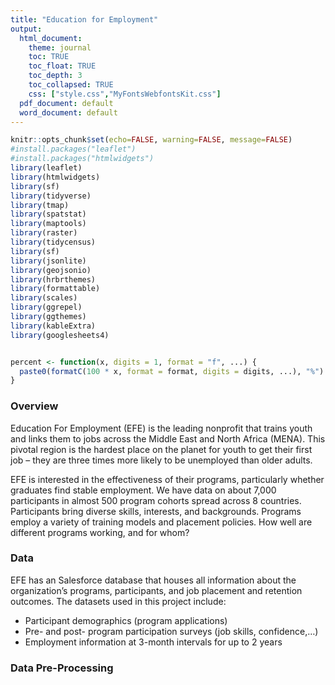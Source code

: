 ```yaml
---
title: "Education for Employment"
output:
  html_document: 
    theme: journal
    toc: TRUE
    toc_float: TRUE
    toc_depth: 3
    toc_collapsed: TRUE
    css: ["style.css","MyFontsWebfontsKit.css"]
  pdf_document: default
  word_document: default
---
```


```r
knitr::opts_chunk$set(echo=FALSE, warning=FALSE, message=FALSE)
#install.packages("leaflet")
#install.packages("htmlwidgets")
library(leaflet)
library(htmlwidgets)
library(sf)
library(tidyverse)
library(tmap)
library(spatstat)
library(maptools)
library(raster)
library(tidycensus)
library(sf)
library(jsonlite)
library(geojsonio)
library(hrbrthemes)
library(formattable)
library(scales)
library(ggrepel)
library(ggthemes)
library(kableExtra)
library(googlesheets4)


percent <- function(x, digits = 1, format = "f", ...) {
  paste0(formatC(100 * x, format = format, digits = digits, ...), "%")
}


```


### Overview

Education For Employment (EFE) is the leading nonprofit that trains youth and links them to jobs across the Middle East and North Africa (MENA).  This pivotal region is the hardest place on the planet for youth to get their first job – they are three times more likely to be unemployed than older adults. 

EFE is interested in the effectiveness of their programs, particularly whether graduates find stable employment. We have data on about 7,000 participants in almost 500 program cohorts spread across 8 countries. Participants bring diverse skills, interests, and backgrounds. Programs employ a variety of training models and placement policies. How well are different programs working, and for whom?


### Data

EFE has an Salesforce database that houses all information about the organization's programs, participants, and job placement and retention outcomes. The datasets used in this project include: 

* Participant demographics (program applications)
* Pre- and post- program participation surveys (job skills, confidence,…)
* Employment information at 3-month intervals for up to 2 years


### Data Pre-Processing






```r

```

